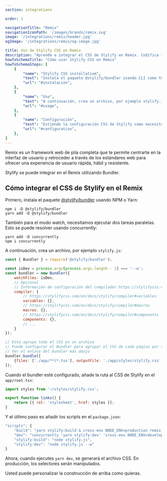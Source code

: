 ```yaml
---
section: integrations

order: 1

navigationTitle: "Remix"
navigationIconPath: '/images/brands/remix.svg'
image: '/integrations/remix/header.jpg'
ogImage: '/integrations/remix/og-image.jpg'

title: Uso de Stylify CSS en Remix
description: "Aprende a integrar el CSS de Stylify en Remix. Codifica tu web Remix más rápido con Stylify CSS"
howToSchemaTitle: "Cómo usar Stylify CSS en Remix"
howToSchemaSteps: [
	{
		"name": "Stylify CSS installatiom",
		"text": "Instala el paquete @stylify/bundler usando CLI como YARN o NPM",
		"url": "#instalación",
	},
	{
		"name": "Uso",
		"text": "A continuación, crea un archivo, por ejemplo stylify.js",
		"url": "#usage",
	},
	{
		"name": "Configuración",
		"text": "Extiende la configuración CSS de Stylify como necesites. Configura variables, componentes, selectores personalizados y mucho más",
		"url": "#configuration",
	},
]
---
```


Remix es un framework web de pila completa que te permite centrarte en la interfaz de usuario y retroceder a través de los estándares web para ofrecer una experiencia de usuario rápida, hábil y resistente.

Stylify se puede integrar en el Remix utilizando Bundler.

<StackBlitzLink link="stylify-remix-example" />

## Cómo integrar el CSS de Stylify en el Remix

Primero, instala el paquete [@stylify/bundler](/es/docs/bundler) usando NPM o Yarn:

```
npm i -D @stylify/bundler
yarn add -D @stylify/bundler
```

También para el modo watch, necesitamos ejecutar dos tareas paralelas. Esto se puede resolver usando concurrently:
```
yarn add -D concurrently
npm i concurrently
```

A continuación, crea un archivo, por ejemplo `stylify.js`:

```javascript
const { Bundler } = require('@stylify/bundler');

const isDev = process.argv[process.argv.length - 1] === '--w';
const bundler = new Bundler({
	watchFiles: isDev,
	// Opcional
	// Información de configuración del compilador https://stylifycss.com/en/docs/stylify/compiler#configuration
	compiler: {
		// https://stylifycss.com/en/docs/stylify/compiler#variables
		variables: {},
		// https://stylifycss.com/en/docs/stylify/compiler#macros
		macros: {},
		// https://stylifycss.com/en/docs/stylify/compiler#components
		components: {},
		// ...
	}
});

// Esto agrupa todo el CSS en un archivo
// Puede configurar el Bundler para agrupar el CSS de cada página por separado
// Ver el enlace del bundler más abajo
bundler.bundle([
	{files: ['./app/**/*.tsx'], outputFile: './app/styles/stylify.css' },
]);
```

Cuando el bundler esté configurado, añade la ruta al CSS de Stylify en el `app/root.tsx`:

```jsx
import styles from '~/styles/stylify.css';

export function links() {
	return [{ rel: 'stylesheet', href: styles }];
}
```

Y el último paso es añadir los scripts en el `package.json`:

```javascript
"scripts": {
	"build": "yarn stylify:build & cross-env NODE_ENV=production remix build",
	"dev": "concurrently 'yarn stylify:dev' 'cross-env NODE_ENV=development remix dev'",
	"stylify:build": "node stylify.js",
	"stylify:dev": "node stylify.js --w"
}
```

Ahora, cuando ejecutes `yarn dev`, se generará el archivo CSS. En producción, los selectores serán manipulados.

Usted puede personalizar la construcción de arriba como quieras.

<WhereToNext packageName="bundler" />
